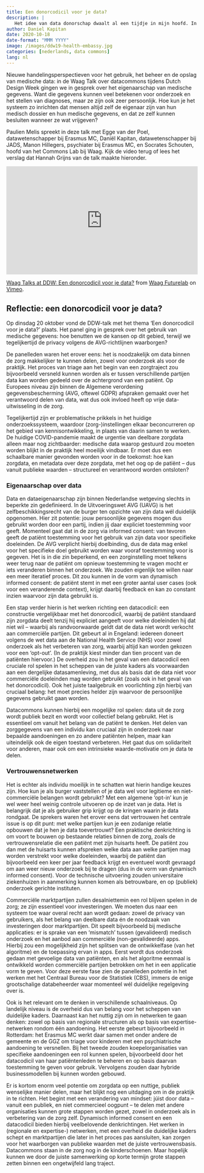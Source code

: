 ```yaml
---
title: Een donorcodicil voor je data?
description: |
   Het idee van data donorschap dwaalt al een tijdje in mijn hoofd. In de afgelopen jaren zie ik het vaker als idee genoemd worden, als oplossing om op een verantwoorde manier data te delen voor maatschappelijke vraagstukken. Tijdens de Dutch Design Week ging ik hierover in gesprek bij de Waag.
author: Daniel Kapitan
date: 2020-10-18
date-format: "MMM YYYY"
image: /images/ddw19-health-embassy.jpg
categories: [nederlands, data commons]
lang: nl
---
```


Nieuwe handelingsperspectieven voor het gebruik, het beheer en de opslag van medische data: in de Waag Talk over datacommons tijdens Dutch Design Week gingen we in gesprek over het eigenaarschap van medische gegevens. Want die gegevens kunnen veel betekenen voor onderzoek en het stellen van diagnoses, maar ze zijn ook zeer persoonlijk. Hoe kun je het systeem zo inrichten dat mensen altijd zelf de eigenaar zijn van hun medisch dossier en hun medische gegevens, en dat ze zelf kunnen besluiten wanneer ze wat vrijgeven?

Paulien Melis spreekt in deze talk met Egge van der Poel, datawetenschapper bij Erasmus MC, Daniël Kapitan, datawetenschapper bij JADS, Manon Hillegers, psychiater bij Erasmus MC, en Socrates Schouten, hoofd van het Commons Lab bij Waag. Kijk de video terug of lees het verslag dat Hannah Grijns van de talk maakte hieronder.

```{=html}
<div style="padding:56.25% 0 0 0;position:relative;"><iframe src="https://player.vimeo.com/video/469720354?h=befc855b87&autoplay=1&title=0" style="position:absolute;top:0;left:0;width:100%;height:100%;" frameborder="0" allow="autoplay; fullscreen; picture-in-picture" allowfullscreen></iframe></div><script src="https://player.vimeo.com/api/player.js"></script>
<p><a href="https://vimeo.com/469720354">Waag Talks at DDW: Een donorcodicil voor je data?</a> from <a href="https://vimeo.com/waag">Waag Futurelab</a> on <a href="https://vimeo.com">Vimeo</a>.</p>
```

## Reflectie: een donorcodicil voor je data?
Op dinsdag 20 oktober vond de DDW-talk met het thema ‘Een donorcodicil voor je data?’ plaats. Het panel ging in gesprek over het gebruik van medische gegevens: hoe benutten we de kansen op dit gebied, terwijl we tegelijkertijd de privacy volgens de AVG-richtlijnen waarborgen?

De panelleden waren het erover eens: het is noodzakelijk om data binnen de zorg makkelijker te kunnen delen, zowel voor onderzoek als voor de praktijk. Het proces van triage aan het begin van een zorgtraject zou bijvoorbeeld versneld kunnen worden als er tussen verschillende partijen data kan worden gedeeld over de achtergrond van een patiënt. Op Europees niveau zijn binnen de Algemene verordening gegevensbescherming (AVG, oftewel GDPR) afspraken gemaakt over het verantwoord delen van data, wat dus ook invloed heeft op vrije data-uitwisseling in de zorg.

Tegelijkertijd zijn er problematische prikkels in het huidige onderzoekssysteem, waardoor (zorg-)instellingen elkaar beconcurreren op het gebied van kennisontwikkeling, in plaats van daarin samen te werken. De huidige COVID-pandemie maakt de urgentie van deelbare zorgdata alleen maar nog zichtbaarder: medische data waarop gestuurd zou moeten worden blijkt in de praktijk heel moeilijk vindbaar. Er moet dus een schaalbare manier gevonden worden voor in de toekomst: hoe kan zorgdata, en metadata over deze zorgdata, met het oog op de patiënt – dus vanuit publieke waarden – structureel en verantwoord worden ontsloten? 

### Eigenaarschap over data

Data en dataeigenaarschap zijn binnen Nederlandse wetgeving slechts in beperkte zin gedefinieerd. In de Uitvoeringswet AVG (UAVG) is het zelfbeschikkingsrecht van de burger ten opzichte van zijn data wél duidelijk opgenomen. Hier zit potentie: jouw persoonlijke gegevens mogen dus gebruikt worden door een partij, indien jij daar expliciet toestemming voor geeft. Momenteel gaat dat in de zorg via informed consent: van tevoren geeft de patiënt toestemming voor het gebruik van zijn data voor specifieke doeleinden. De AVG verplicht hierbij doelbinding, dus de data mag enkel voor het specifieke doel gebruikt worden waar vooraf toestemming voor is gegeven. Het is in die zin beperkend, en een zorginstelling moet telkens weer terug naar de patiënt om opnieuw toestemming te vragen mocht er iets veranderen binnen het onderzoek. We zouden eigenlijk toe willen naar een meer iteratief proces. Dit zou kunnen in de vorm van dynamisch informed consent: de patiënt stemt in met een groter aantal user cases (ook voor een veranderende context), krijgt daarbij feedback en kan zo constant inzien waarvoor zijn data gebruikt is. 

Een stap verder hierin is het werken richting een datacodicil: een constructie vergelijkbaar met het donorcodicil, waarbij de patiënt standaard zijn zorgdata deelt tenzij hij expliciet aangeeft voor welke doeleinden hij dat niet wil – waarbij als randvoorwaarde geldt dat de data niet wordt verkocht aan commerciële partijen. Dit gebeurt al in Engeland: iedereen doneert volgens de wet data aan de National Health Service (NHS) voor zowel onderzoek als het verbeteren van zorg, waarbij altijd kan worden gekozen voor een ‘opt-out’. (In de praktijk kiest minder dan tien procent van de patiënten hiervoor.) De overheid zou in het geval van een datacodicil een cruciale rol spelen in het scheppen van de juiste kaders als voorwaarden aan een dergelijke datasamenleving, met dus als basis dat de data niet voor commerciële doeleinden mag worden gebruikt (zoals ook in het geval van het donorcodicil). Ook het juiste taalgebruik en voorlichting zijn hierbij van cruciaal belang: het moet precies helder zijn waarvoor de persoonlijke gegevens gebruikt gaan worden.

Datacommons kunnen hierbij een mogelijke rol spelen: data uit de zorg wordt publiek bezit en wordt voor collectief belang gebruikt. Het is essentieel om vanuit het belang van de patiënt te denken. Het delen van zorggegevens van een individu kan cruciaal zijn in onderzoek naar bepaalde aandoeningen en zo andere patiënten helpen, maar kan uiteindelijk ook de eigen toestand verbeteren. Het gaat dus om solidariteit voor anderen, maar ook om een intrinsieke waarde-motivatie om je data te delen.

### Vertrouwensnetwerken

Het is echter als individu moeilijk in te schatten wat hierin handige keuzes zijn. Hoe kun je als burger vaststellen of je data wel voor legitieme en niet-commerciële belangen wordt gebruikt? Met een algemene ‘opt-in’ kun je wel weer heel weinig controle uitvoeren op de inzet van je data. Het is belangrijk dat je als gebruiker grip krijgt op de kringen waarin je data rondgaat. De sprekers waren het erover eens dat vertrouwen het centrale issue is op dit punt: met welke partijen kun je een zodanige relatie opbouwen dat je hen je data toevertrouwt?
Een praktische denkrichting is om voort te bouwen op bestaande relaties binnen de zorg, zoals de vertrouwensrelatie die een patiënt met zijn huisarts heeft. De patiënt zou dan met de huisarts kunnen afspreken welke data aan welke partijen mag worden verstrekt voor welke doeleinden, waarbij de patiënt dan bijvoorbeeld een keer per jaar feedback krijgt en eventueel wordt gevraagd om aan weer nieuw onderzoek bij te dragen (dus in de vorm van dynamisch informed consent). Voor de technische uitvoering zouden universitaire ziekenhuizen in aanmerking kunnen komen als betrouwbare, en op (publiek) onderzoek gerichte instituten.

Commerciële marktpartijen zullen desalniettemin een rol blijven spelen in de zorg; ze zijn essentieel voor investeringen. We moeten dus naar een systeem toe waar overal recht aan wordt gedaan: zowel de privacy van gebruikers, als het belang van deelbare data én de noodzaak van investeringen door marktpartijen. Dit speelt bijvoorbeeld bij medische applicaties: er is sprake van een ‘mismatch’ tussen (gevalideerd) medisch onderzoek en het aanbod aan commerciële (non-gevalideerde) apps. Hierbij zou een mogelijkheid zijn het splitsen van de ontwikkelfase (van het algoritme) en de toepassing ervan in apps. Eerst wordt dus onderzoek gedaan met gevoelige data van patiënten, en als het algoritme eenmaal is ontwikkeld worden commerciële partijen betrokken om het in een applicatie vorm te geven. Voor deze eerste fase zien de panelleden potentie in het werken met het Centraal Bureau voor de Statistiek (CBS), immers de enige grootschalige databeheerder waar momenteel wél duidelijke regelgeving over is. 

Ook is het relevant om te denken in verschillende schaalniveaus. Op landelijk niveau is de overheid dus van belang voor het scheppen van duidelijke kaders. Daarnaast kan het nuttig zijn om in netwerken te gaan denken: zowel op basis van regionale structuren als op basis van expertise-netwerken rondom één aandoening. Het eerste gebeurt bijvoorbeeld in Rotterdam: het Erasmus MC werkt daar samen met onder andere de gemeente en de GGZ om triage voor kinderen met een psychiatrische aandoening te versnellen. Bij het tweede zouden koepelorganisaties van specifieke aandoeningen een rol kunnen spelen, bijvoorbeeld door het datacodicil van haar patiëntenleden te beheren en op basis daarvan toestemming te geven voor gebruik. Vervolgens zouden daar hybride businessmodellen bij kunnen worden gebouwd. 

Er is kortom enorm veel potentie om zorgdata op een nuttige, publiek wenselijke manier delen, maar het blijkt nog een uitdaging om in de praktijk in te richten. Het begint met een verandering van mindset: júist door data – vanuit een publiek, en niet commercieel oogpunt – te delen met andere organisaties kunnen grote stappen worden gezet, zowel in onderzoek als in verbetering van de zorg zelf. Dynamisch informed consent en een datacodicil bieden hierbij veelbelovende denkrichtingen. Het werken in (regionale en expertise-) netwerken, met een overheid die duidelijke kaders schept en marktpartijen die later in het proces pas aansluiten, kan zorgen voor het waarborgen van publieke waarden met de juiste vertrouwensbasis. Datacommons staan in de zorg nog in de kinderschoenen. Maar hopelijk kunnen we door de juiste samenwerking op korte termijn grote stappen zetten binnen een ongetwijfeld lang traject. 